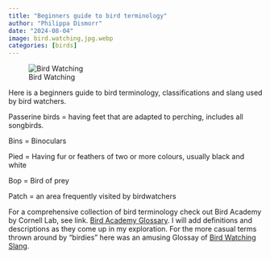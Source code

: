 ```yaml
---
title: "Beginners guide to bird terminology"
author: "Philippa Dismorr"
date: "2024-08-04"
image: bird.watching,jpg.webp
categories: [birds]
---
```


![Bird Watching](bird.watching,jpg.webp)  

Here is a beginners guide to bird terminology, classifications and slang used by bird watchers. 

Passerine birds = having feet that are adapted to perching, includes all songbirds.

Bins = Binoculars 

Pied = Having fur or feathers of two or more colours, usually black and white

Bop = Bird of prey

Patch = an area frequently visited by birdwatchers

For a comprehensive collection of bird terminology check out Bird Academy by Cornell Lab, see link. [Bird Academy Glossary](https://academy.allaboutbirds.org/bird-academys-a-to-z-glossary-of-bird-terms/). I will add definitions and descriptions as they come up in my exploration. For the more casual terms thrown around by "birdies" here was an amusing Glossay of [Bird Watching Slang](https://birding-world.com/glossary-birdwatching-slang/). 